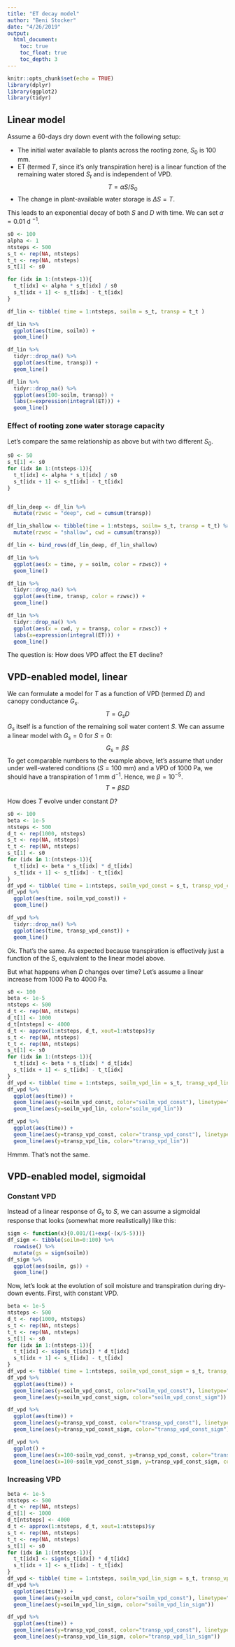 ```yaml
---
title: "ET decay model"
author: "Beni Stocker"
date: "4/26/2019"
output: 
  html_document:
    toc: true
    toc_float: true
    toc_depth: 3
---
```


```r
knitr::opts_chunk$set(echo = TRUE)
library(dplyr)
library(ggplot2)
library(tidyr)
```

## Linear model

Assume a 60-days dry down event with the following setup:

- The initial water available to plants across the rooting zone, $S_0$ is 100 mm.
- ET (termed $T$, since it's only transpiration here) is a linear function of the remaining water stored $S_t$ and is independent of VPD.
$$
T = \alpha S/S_0
$$
- The change in plant-available water storage is $\Delta S=T$.

This leads to an exponential decay of both $S$ and $D$ with time. We can set $\alpha = 0.01$ d $^{-1}$.
```r
s0 <- 100
alpha <- 1
ntsteps <- 500
s_t <- rep(NA, ntsteps)
t_t <- rep(NA, ntsteps)
s_t[1] <- s0 

for (idx in 1:(ntsteps-1)){
  t_t[idx] <- alpha * s_t[idx] / s0
  s_t[idx + 1] <- s_t[idx] - t_t[idx]
}

df_lin <- tibble( time = 1:ntsteps, soilm = s_t, transp = t_t ) 

df_lin %>% 
  ggplot(aes(time, soilm)) + 
  geom_line()

df_lin %>% 
  tidyr::drop_na() %>% 
  ggplot(aes(time, transp)) + 
  geom_line()

df_lin %>% 
  tidyr::drop_na() %>% 
  ggplot(aes(100-soilm, transp)) + 
  labs(x=expression(integral(ET))) +
  geom_line()
```

### Effect of rooting zone water storage capacity

Let's compare the same relationship as above but with two different $S_0$.
```r
s0 <- 50
s_t[1] <- s0 
for (idx in 1:(ntsteps-1)){
  t_t[idx] <- alpha * s_t[idx] / s0
  s_t[idx + 1] <- s_t[idx] - t_t[idx]
}


df_lin_deep <- df_lin %>% 
  mutate(rzwsc = "deep", cwd = cumsum(transp))

df_lin_shallow <- tibble(time = 1:ntsteps, soilm= s_t, transp = t_t) %>% 
  mutate(rzwsc = "shallow", cwd = cumsum(transp))

df_lin <- bind_rows(df_lin_deep, df_lin_shallow)

df_lin %>% 
  ggplot(aes(x = time, y = soilm, color = rzwsc)) + 
  geom_line()

df_lin %>% 
  tidyr::drop_na() %>% 
  ggplot(aes(time, transp, color = rzwsc)) + 
  geom_line()

df_lin %>%
  tidyr::drop_na() %>% 
  ggplot(aes(x = cwd, y = transp, color = rzwsc)) +
  labs(x=expression(integral(ET))) +
  geom_line()
```


The question is: How does VPD affect the ET decline?

## VPD-enabled model, linear

We can formulate a model for $T$ as a function of VPD (termed $D$) and canopy conductance $G_s$.
$$
T = G_s D
$$
$G_s$ itself is a function of the remaining soil water content $S$. We can assume a linear model with $G_s = 0$ for $S = 0$:
$$
G_s = \beta S
$$
To get comparable numbers to the example above, let's assume that under under well-watered conditions ($S = 100$ mm) and a VPD of 1000 Pa, we should have a transpiration of 1 mm d$^{-1}$. Hence, we $\beta = 10^{-5}$.
$$
T = \beta S D
$$

How does $T$ evolve under constant $D$?
```r
s0 <- 100
beta <- 1e-5
ntsteps <- 500
d_t <- rep(1000, ntsteps)
s_t <- rep(NA, ntsteps)
t_t <- rep(NA, ntsteps)
s_t[1] <- s0
for (idx in 1:(ntsteps-1)){
  t_t[idx] <- beta * s_t[idx] * d_t[idx]
  s_t[idx + 1] <- s_t[idx] - t_t[idx]
}
df_vpd <- tibble( time = 1:ntsteps, soilm_vpd_const = s_t, transp_vpd_const = t_t ) 
df_vpd %>% 
  ggplot(aes(time, soilm_vpd_const)) + 
  geom_line()

df_vpd %>% 
  tidyr::drop_na() %>% 
  ggplot(aes(time, transp_vpd_const)) + 
  geom_line()
```

Ok. That's the same. As expected because transpiration is effectively just a function of the $S$, equivalent to the linear model above. 

But what happens when $D$ changes over time? Let's assume a linear increase from 1000 Pa to 4000 Pa.
```r
s0 <- 100
beta <- 1e-5
ntsteps <- 500
d_t <- rep(NA, ntsteps)
d_t[1] <- 1000
d_t[ntsteps] <- 4000
d_t <- approx(1:ntsteps, d_t, xout=1:ntsteps)$y
s_t <- rep(NA, ntsteps)
t_t <- rep(NA, ntsteps)
s_t[1] <- s0
for (idx in 1:(ntsteps-1)){
  t_t[idx] <- beta * s_t[idx] * d_t[idx]
  s_t[idx + 1] <- s_t[idx] - t_t[idx]
}
df_vpd <- tibble( time = 1:ntsteps, soilm_vpd_lin = s_t, transp_vpd_lin = t_t ) %>% left_join(df_vpd, by="time")
df_vpd %>% 
  ggplot(aes(time)) + 
  geom_line(aes(y=soilm_vpd_const, color="soilm_vpd_const"), linetype="dashed") +
  geom_line(aes(y=soilm_vpd_lin, color="soilm_vpd_lin"))

df_vpd %>% 
  ggplot(aes(time)) + 
  geom_line(aes(y=transp_vpd_const, color="transp_vpd_const"), linetype="dashed") +
  geom_line(aes(y=transp_vpd_lin, color="transp_vpd_lin"))
```

Hmmm. That's not the same.

## VPD-enabled model, sigmoidal

### Constant VPD

Instead of a linear response of $G_s$ to $S$, we can assume a sigmoidal response that looks (somewhat more realistically) like this:
```r
sigm <- function(x){0.001/(1+exp(-(x/5-5)))}
df_sigm <- tibble(soilm=0:100) %>% 
  rowwise() %>% 
  mutate(gs = sigm(soilm))
df_sigm %>% 
  ggplot(aes(soilm, gs)) +
  geom_line()
```

Now, let's look at the evolution of soil moisture and transpiration during dry-down events. First, with constant VPD.
```r
beta <- 1e-5
ntsteps <- 500
d_t <- rep(1000, ntsteps)
s_t <- rep(NA, ntsteps)
t_t <- rep(NA, ntsteps)
s_t[1] <- s0
for (idx in 1:(ntsteps-1)){
  t_t[idx] <- sigm(s_t[idx]) * d_t[idx]
  s_t[idx + 1] <- s_t[idx] - t_t[idx]
}
df_vpd <- tibble( time = 1:ntsteps, soilm_vpd_const_sigm = s_t, transp_vpd_const_sigm = t_t ) %>% left_join(df_vpd, by="time")
df_vpd %>% 
  ggplot(aes(time)) + 
  geom_line(aes(y=soilm_vpd_const, color="soilm_vpd_const"), linetype="dashed") +
  geom_line(aes(y=soilm_vpd_const_sigm, color="soilm_vpd_const_sigm"))

df_vpd %>% 
  ggplot(aes(time)) + 
  geom_line(aes(y=transp_vpd_const, color="transp_vpd_const"), linetype="dashed") +
  geom_line(aes(y=transp_vpd_const_sigm, color="transp_vpd_const_sigm"))

df_vpd %>% 
  ggplot() + 
  geom_line(aes(x=100-soilm_vpd_const, y=transp_vpd_const, color="transp_vpd_const"), linetype="dashed") +
  geom_line(aes(x=100-soilm_vpd_const_sigm, y=transp_vpd_const_sigm, color="transp_vpd_const_sigm"))
```

### Increasing VPD

```r
beta <- 1e-5
ntsteps <- 500
d_t <- rep(NA, ntsteps)
d_t[1] <- 1000
d_t[ntsteps] <- 4000
d_t <- approx(1:ntsteps, d_t, xout=1:ntsteps)$y
s_t <- rep(NA, ntsteps)
t_t <- rep(NA, ntsteps)
s_t[1] <- s0
for (idx in 1:(ntsteps-1)){
  t_t[idx] <- sigm(s_t[idx]) * d_t[idx]
  s_t[idx + 1] <- s_t[idx] - t_t[idx]
}
df_vpd <- tibble( time = 1:ntsteps, soilm_vpd_lin_sigm = s_t, transp_vpd_lin_sigm = t_t ) %>% left_join(df_vpd, by="time")
df_vpd %>% 
  ggplot(aes(time)) + 
  geom_line(aes(y=soilm_vpd_const, color="soilm_vpd_const"), linetype="dashed") +
  geom_line(aes(y=soilm_vpd_lin_sigm, color="soilm_vpd_lin_sigm"))

df_vpd %>% 
  ggplot(aes(time)) + 
  geom_line(aes(y=transp_vpd_const, color="transp_vpd_const"), linetype="dashed") +
  geom_line(aes(y=transp_vpd_lin_sigm, color="transp_vpd_lin_sigm"))
```